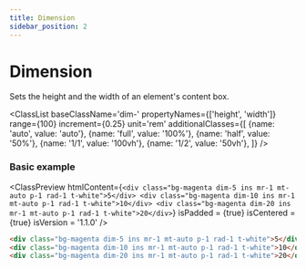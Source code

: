 ```yaml
---
title: Dimension
sidebar_position: 2
---
```



# Dimension

Sets the height and the width of an element's content box.

<ClassList 
  baseClassName='dim-' 
  propertyNames={['height', 'width']} 
  range={100} 
  increment={0.25} 
  unit='rem' 
  additionalClasses={[
    {name: 'auto', value: 'auto'},
    {name: 'full', value: '100%'},
    {name: 'half', value: '50%'},
    {name: '1/1', value: '100vh'},
    {name: '1/2', value: '50vh'},
  ]} 
/>

### Basic example

<ClassPreview
  htmlContent={`
    <div class="bg-magenta dim-5 ins mr-1 mt-auto p-1 rad-1 t-white">5</div>
    <div class="bg-magenta dim-10 ins mr-1 mt-auto p-1 rad-1 t-white">10</div>
    <div class="bg-magenta dim-20 ins mr-1 mt-auto p-1 rad-1 t-white">20</div>
  `}
  isPadded = {true}
  isCentered = {true}
  isVersion = '1.1.0'
/>

```html
<div class="bg-magenta dim-5 ins mr-1 mt-auto p-1 rad-1 t-white">5</div>
<div class="bg-magenta dim-10 ins mr-1 mt-auto p-1 rad-1 t-white">10</div>
<div class="bg-magenta dim-20 ins mr-1 mt-auto p-1 rad-1 t-white">20</div>
```